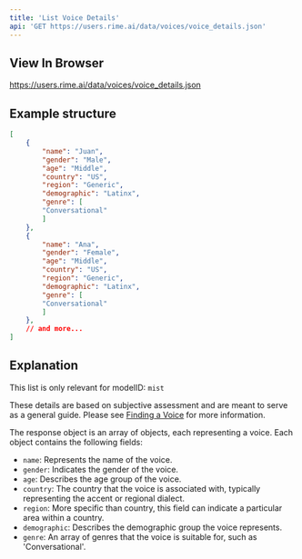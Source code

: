 ```yaml
---
title: 'List Voice Details'
api: 'GET https://users.rime.ai/data/voices/voice_details.json'
---
```


## View In Browser

https://users.rime.ai/data/voices/voice_details.json

## Example structure

```json
[
    {
        "name": "Juan",
        "gender": "Male",
        "age": "Middle",
        "country": "US",
        "region": "Generic",
        "demographic": "Latinx",
        "genre": [
        "Conversational"
        ]
    },
    {
        "name": "Ana",
        "gender": "Female",
        "age": "Middle",
        "country": "US",
        "region": "Generic",
        "demographic": "Latinx",
        "genre": [
        "Conversational"
        ]
    },
    // and more...
]
```

## Explanation
This list is only relevant for modelID: `mist`

These details are based on subjective assessment and are meant to serve as a general guide. Please see [Finding a Voice](https://rimelabs.mintlify.app/api-reference/voices) for more information.

The response object is an array of objects, each representing a voice. Each object contains the following fields:
- `name`: Represents the name of the voice.
- `gender`: Indicates the gender of the voice.
- `age`: Describes the age group of the voice.
- `country`: The country that the voice is associated with, typically representing the accent or regional dialect.
- `region`: More specific than country, this field can indicate a particular area within a country.
- `demographic`: Describes the demographic group the voice represents.
- `genre`: An array of genres that the voice is suitable for, such as 'Conversational'.
